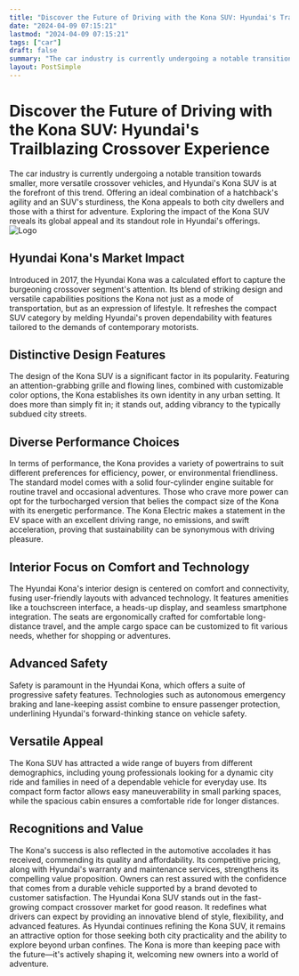 ```yaml
---
title: "Discover the Future of Driving with the Kona SUV: Hyundai's Trailblazing Crossover Experience"
date: "2024-04-09 07:15:21"
lastmod: "2024-04-09 07:15:21"
tags: ["car"]
draft: false
summary: "The car industry is currently undergoing a notable transition towards smaller, more versatile crossover vehicles, and Hyundai's Kona SUV is at the forefront of this trend. Offering an ideal combination of a hatchback's agility and an SUV's sturdiness, the Kona appeals to both city dwellers and those with a thirst for adventure. Exploring the impact of the Kona SUV reveals its global appeal and its standout role in Hyundai's offerings."
layout: PostSimple
---
```

# Discover the Future of Driving with the Kona SUV: Hyundai's Trailblazing Crossover Experience
The car industry is currently undergoing a notable transition towards smaller, more versatile crossover vehicles, and Hyundai's Kona SUV is at the forefront of this trend. Offering an ideal combination of a hatchback's agility and an SUV's sturdiness, the Kona appeals to both city dwellers and those with a thirst for adventure. Exploring the impact of the Kona SUV reveals its global appeal and its standout role in Hyundai's offerings.
<img alt="Logo" src="https://cdn.seniorsselection.com/src_image/7d1778348aac05875b257f65a7bb2207.webp"/>
## Hyundai Kona's Market Impact
Introduced in 2017, the Hyundai Kona was a calculated effort to capture the burgeoning crossover segment's attention. Its blend of striking design and versatile capabilities positions the Kona not just as a mode of transportation, but as an expression of lifestyle. It refreshes the compact SUV category by melding Hyundai's proven dependability with features tailored to the demands of contemporary motorists.
## Distinctive Design Features
The design of the Kona SUV is a significant factor in its popularity. Featuring an attention-grabbing grille and flowing lines, combined with customizable color options, the Kona establishes its own identity in any urban setting. It does more than simply fit in; it stands out, adding vibrancy to the typically subdued city streets.
## Diverse Performance Choices
In terms of performance, the Kona provides a variety of powertrains to suit different preferences for efficiency, power, or environmental friendliness. The standard model comes with a solid four-cylinder engine suitable for routine travel and occasional adventures. Those who crave more power can opt for the turbocharged version that belies the compact size of the Kona with its energetic performance. The Kona Electric makes a statement in the EV space with an excellent driving range, no emissions, and swift acceleration, proving that sustainability can be synonymous with driving pleasure.
## Interior Focus on Comfort and Technology
The Hyundai Kona's interior design is centered on comfort and connectivity, fusing user-friendly layouts with advanced technology. It features amenities like a touchscreen interface, a heads-up display, and seamless smartphone integration. The seats are ergonomically crafted for comfortable long-distance travel, and the ample cargo space can be customized to fit various needs, whether for shopping or adventures.
## Advanced Safety
Safety is paramount in the Hyundai Kona, which offers a suite of progressive safety features. Technologies such as autonomous emergency braking and lane-keeping assist combine to ensure passenger protection, underlining Hyundai's forward-thinking stance on vehicle safety.
## Versatile Appeal
The Kona SUV has attracted a wide range of buyers from different demographics, including young professionals looking for a dynamic city ride and families in need of a dependable vehicle for everyday use. Its compact form factor allows easy maneuverability in small parking spaces, while the spacious cabin ensures a comfortable ride for longer distances.
## Recognitions and Value
The Kona's success is also reflected in the automotive accolades it has received, commending its quality and affordability. Its competitive pricing, along with Hyundai's warranty and maintenance services, strengthens its compelling value proposition. Owners can rest assured with the confidence that comes from a durable vehicle supported by a brand devoted to customer satisfaction.
The Hyundai Kona SUV stands out in the fast-growing compact crossover market for good reason. It redefines what drivers can expect by providing an innovative blend of style, flexibility, and advanced features. As Hyundai continues refining the Kona SUV, it remains an attractive option for those seeking both city practicality and the ability to explore beyond urban confines. The Kona is more than keeping pace with the future—it's actively shaping it, welcoming new owners into a world of adventure.
        